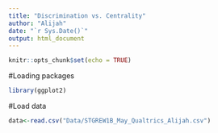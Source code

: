 ```yaml
---
title: "Discrimination vs. Centrality"
author: "Alijah"
date: "`r Sys.Date()`"
output: html_document
---
```


```r
knitr::opts_chunk$set(echo = TRUE)
```



#Loading packages 
```r

library(ggplot2)

```

#Load data
```r

data<-read.csv("Data/STGREW1B_May_Qualtrics_Alijah.csv")

```

